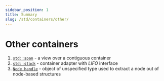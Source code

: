 ---
sidebar_position: 1
title: Summary
slug: /std/containers/other/
---

# Other containers

1. [`std::span`](span) - a view over a contiguous container
2. [`std::stack`](stack) - container adapter with *LIFO* interface
3. [`Node handle`](node_handle) - object of unspecified type used to extract a node out of node-based structures
